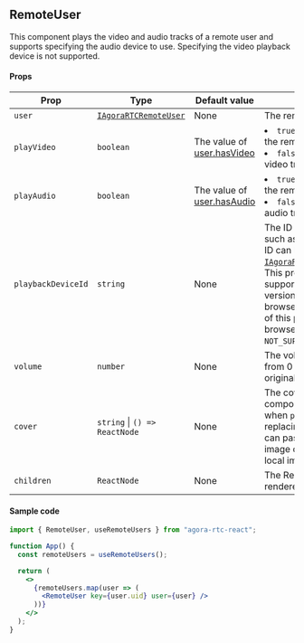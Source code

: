 ## RemoteUser

This component plays the video and audio tracks of a remote user and supports specifying the audio device to use. Specifying the video playback device is not supported.

#### Props

| Prop               | Type                                                                                                                                             | Default value                                                                                                                                                  | Description                                                                                                                                                                                                                                                                                                                                                                                                                    |
| ------------------ | ------------------------------------------------------------------------------------------------------------------------------------------------ | -------------------------------------------------------------------------------------------------------------------------------------------------------------- | ------------------------------------------------------------------------------------------------------------------------------------------------------------------------------------------------------------------------------------------------------------------------------------------------------------------------------------------------------------------------------------------------------------------------------ |
| `user`             | [`IAgoraRTCRemoteUser`](https://docportal.shengwang.cn/cn/live-streaming-premium-4.x/API%20Reference/web_ng/interfaces/iagorartcremoteuser.html) | None                                                                                                                                                           | The remote user object.                                                                                                                                                                                                                                                                                                                                                                                                        |
| `playVideo`        | `boolean`                                                                                                                                        | The value of [user.hasVideo](https://docportal.shengwang.cn/cn/live-streaming-premium-4.x/API%20Reference/web_ng/interfaces/iagorartcremoteuser.html#hasvideo) | <li>`true`: Play the video track of the remote user.</li><li>`false`: Stop playing the video track of the remote user.</li>                                                                                                                                                                                                                                                                                                    |
| `playAudio`        | `boolean`                                                                                                                                        | The value of [user.hasAudio](https://docportal.shengwang.cn/cn/live-streaming-premium-4.x/API%20Reference/web_ng/interfaces/iagorartcremoteuser.html#hasaudio) | <li>`true`: Play the audio track of the remote user.</li><li>`false`: Stop playing the audio track of the remote user.</li>                                                                                                                                                                                                                                                                                                    |
| `playbackDeviceId` | `string`                                                                                                                                         | None                                                                                                                                                           | The ID of the playback device, such as a speaker. The device ID can be obtained using [`IAgoraRTC.getPlaybackDevices`](https://docportal.shengwang.cn/cn/live-streaming-premium-4.x/API%20Reference/web_ng/interfaces/iagorartc.html#getplaybackdevices). This property is only supported in the desktop version of the Chrome browser. Modifying the value of this property in other browsers throws a `NOT_SUPPORTED` error. |
| `volume`           | `number`                                                                                                                                         | None                                                                                                                                                           | The volume. The value ranges from 0 (mute) to 100 (the original volume).                                                                                                                                                                                                                                                                                                                                                       |
| `cover`            | `string` &#124; `() => ReactNode`                                                                                                                | None                                                                                                                                                           | The cover image or custom component to be displayed when `playVideo` is `false`, replacing the video frame. You can pass the URL of an online image or the relative path of a local image.                                                                                                                                                                                                                                     |
| `children`         | `ReactNode`                                                                                                                                      | None                                                                                                                                                           | The React nodes to be rendered.                                                                                                                                                                                                                                                                                                                                                                                                |

#### Sample code

```jsx
import { RemoteUser, useRemoteUsers } from "agora-rtc-react";

function App() {
  const remoteUsers = useRemoteUsers();

  return (
    <>
      {remoteUsers.map(user => (
        <RemoteUser key={user.uid} user={user} />
      ))}
    </>
  );
}
```
